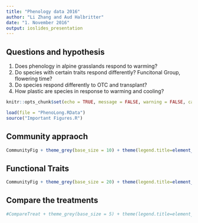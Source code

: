 ```yaml
---
title: "Phenology data 2016"
author: "Li Zhang and Aud Halbritter"
date: "1. November 2016"
output: ioslides_presentation
---
```


## Questions and hypothesis

1. Does phenology in alpine grasslands respond to warming?
2. Do species with certain traits respond differently? Funcitonal Group, flowering time?
3. Do species respond differently to OTC and transplant?
4. How plastic are species in response to warming and cooling?


```r
knitr::opts_chunk$set(echo = TRUE, message = FALSE, warning = FALSE, cache = TRUE)
```


```r
load(file = "PhenoLong.RData")
source("Important Figures.R")
```

## Community appraoch

```r
CommunityFig + theme_grey(base_size = 10) + theme(legend.title=element_blank()) + ggtitle("...")
```

## Functional Traits

```r
CommunityFig + theme_grey(base_size = 20) + theme(legend.title=element_blank()) + ggtitle("...")
```

## Compare the treatments

```r
#CompareTreat + theme_grey(base_size = 5) + theme(legend.title=element_blank()) + ggtitle("...")
```

